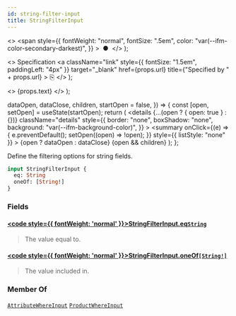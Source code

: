 ```yaml
---
id: string-filter-input
title: StringFilterInput
---
```


  <>
    <span
      style={{
        fontWeight: "normal",
        fontSize: ".5em",
        color: "var(--ifm-color-secondary-darkest)",
      }}
    >
      &nbsp;●&nbsp;
    </span>
  </>
);

  <>
    Specification
    <a
      className="link"
      style={{ fontSize: "1.5em", paddingLeft: "4px" }}
      target="\_blank"
      href={props.url}
      title={"Specified by " + props.url}
    >
      ⎘
    </a>
  </>
);

  <>
    <span className={props.class}>{props.text}</span>
  </>
);


  dataOpen,
  dataClose,
  children,
  startOpen = false,
}) => {
  const [open, setOpen] = useState(startOpen);
  return (
    <details
      {...(open ? { open: true } : {})}
      className="details"
      style={{
        border: "none",
        boxShadow: "none",
        background: "var(--ifm-background-color)",
      }}
    >
      <summary
        onClick={(e) => {
          e.preventDefault();
          setOpen((open) => !open);
        }}
        style={{ listStyle: "none" }}
      >
        {open ? dataOpen : dataClose}
      </summary>
      {open && children}
    </details>
  );
};

Define the filtering options for string fields.

<Badge text="Added in Saleor 3.11" class="secondary margin-bottom--sm" />

<FeaturePreview />

```graphql
input StringFilterInput {
  eq: String
  oneOf: [String!]
}
```

### Fields

#### [<code style={{ fontWeight: 'normal' }}>StringFilterInput.<b>eq</b></code>](#)<Bullet />[`String`](../../../api-storefront/miscellaneous/scalars/string) <Badge class="badge badge--secondary" text="scalar"/> <Badge class="badge badge--secondary" text="miscellaneous"/>

> The value equal to.

#### [<code style={{ fontWeight: 'normal' }}>StringFilterInput.<b>oneOf</b></code>](#)<Bullet />[`[String!]`](../../../api-storefront/miscellaneous/scalars/string) <Badge class="badge badge--secondary" text="list"/> <Badge class="badge badge--secondary" text="scalar"/> <Badge class="badge badge--secondary" text="miscellaneous"/>

> The value included in.

### Member Of

[`AttributeWhereInput`](../../../api-storefront/attributes/inputs/attribute-where-input) <Badge class="badge badge--secondary" text="input"/><Bullet />[`ProductWhereInput`](../../../api-storefront/products/inputs/product-where-input) <Badge class="badge badge--secondary" text="input"/>

